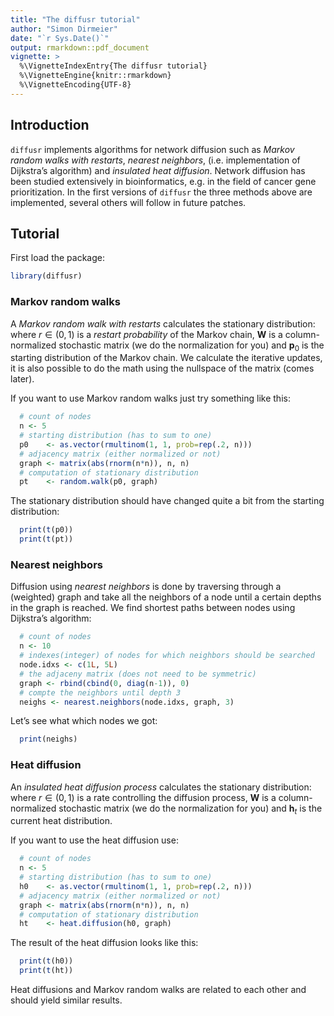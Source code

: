 ```yaml
---
title: "The diffusr tutorial"
author: "Simon Dirmeier"
date: "`r Sys.Date()`"
output: rmarkdown::pdf_document
vignette: >
  %\VignetteIndexEntry{The diffusr tutorial}
  %\VignetteEngine{knitr::rmarkdown}
  %\VignetteEncoding{UTF-8}
---
```

## Introduction

`diffusr` implements algorithms for network diffusion such as *Markov random walks with restarts*, *nearest neighbors*, (i.e. implementation of Dijkstra's algorithm) and *insulated heat diffusion*. Network diffusion has been studied extensively in bioinformatics, e.g. in the field of cancer gene prioritization. In the first versions of `diffusr` the three methods above are implemented, several others will follow in future patches.

## Tutorial

First load the package:

```r
library(diffusr)
```

### Markov random walks

A *Markov random walk with restarts* calculates the stationary distribution:
\begin{equation}
\mathbf{p}_{t+1} = (1 - r) \mathbf{W}  \mathbf{p}_t + r \mathbf{p}_0,
\end{equation}
where $r \in (0,1)$ is a *restart probability* of the Markov chain, $\mathbf{W}$ is a column-normalized stochastic matrix (we do the normalization for you) and $\mathbf{p}_0$ is the starting distribution of the Markov chain. We calculate the iterative updates, it is also possible to do the math using the nullspace of the matrix (comes later).

If you want to use Markov random walks just try something like this:

```r
  # count of nodes
  n <- 5
  # starting distribution (has to sum to one)
  p0    <- as.vector(rmultinom(1, 1, prob=rep(.2, n)))
  # adjacency matrix (either normalized or not)
  graph <- matrix(abs(rnorm(n*n)), n, n)
  # computation of stationary distribution
  pt    <- random.walk(p0, graph)
```
 
The stationary distribution should have changed quite a bit from the starting distribution:

```r
  print(t(p0))
  print(t(pt))
```

### Nearest neighbors

Diffusion using *nearest neighbors* is done by traversing through a (weighted) graph and take all the neighbors of a node until a certain depths in the graph is reached. We find shortest paths between nodes using Dijkstra's algorithm:

```r
  # count of nodes
  n <- 10
  # indexes(integer) of nodes for which neighbors should be searched 
  node.idxs <- c(1L, 5L)
  # the adjaceny matrix (does not need to be symmetric)
  graph <- rbind(cbind(0, diag(n-1)), 0)
  # compte the neighbors until depth 3
  neighs <- nearest.neighbors(node.idxs, graph, 3)
```

Let's see what which nodes we got:

```r
  print(neighs)
```

### Heat diffusion

An *insulated heat diffusion process* calculates the stationary distribution:
\begin{equation}
\mathbf{h}_{t+1} = (r(\mathbf{I} - (1 - r)\mathbf{W})^{-1}) \mathbf{h}_t
\end{equation}
where $r \in (0,1)$ is a rate controlling the diffusion process, $\mathbf{W}$ is a column-normalized stochastic matrix (we do the normalization for you) and $\mathbf{h}_t$ is the current heat distribution.

If you want to use the heat diffusion use:

```r
  # count of nodes
  n <- 5
  # starting distribution (has to sum to one)
  h0    <- as.vector(rmultinom(1, 1, prob=rep(.2, n)))
  # adjacency matrix (either normalized or not)
  graph <- matrix(abs(rnorm(n*n)), n, n)
  # computation of stationary distribution
  ht    <- heat.diffusion(h0, graph)
```
 
The result of the heat diffusion looks like this:

```r
  print(t(h0))
  print(t(ht))
```

Heat diffusions and Markov random walks are related to each other and should yield similar results.
